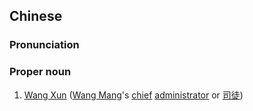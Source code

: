 {{also|王寻}}
==Chinese==
{{zh-forms|s=王寻}}

===Pronunciation===
{{zh-pron
|m=Wáng Xún
|cat=pn
}}

===Proper noun===
{{zh-proper noun}}

# [[w:Wang Xun|Wang Xun]] ([[w:Wang Mang|Wang Mang]]'s [[chief]] [[administrator]] or [[司徒]])